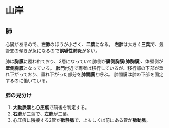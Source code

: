 # 山岸

## 肺
心臓があるので、**左肺**のほうが小さく、**二葉**になる。
**右肺**は大きく**三葉**で、気管支の傾きが急になるので**誤嚥性肺炎**が多い。

肺は**胸膜**に覆われており、2層になっていて肺側が**臓側胸膜**(**肺胸膜**)、体壁側が**壁側胸膜**となっている。
**肺門**付近で両者は移行しているが、移行部の下部が垂れ下がっており、垂れ下がった部分を**肺間膜**と呼ぶ。
肺間膜は肺の下部を固定するのに働いている。

### 肺の見分け
1. **大動脈溝**と**心圧痕**で前後を判定する。
2. **右肺**が三葉で、**左肺**が二葉。
3. 心圧痕に隣接する2管が**肺静脈**で、上もしくは前にある管が**肺動脈**。

